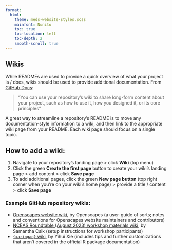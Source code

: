 ```yaml
---
format: 
  html:
    theme: meds-website-styles.scss
    mainfont: Nunito
    toc: true
    toc-location: left
    toc-depth: 2
    smooth-scroll: true
---
```


## Wikis {#wikis}

While READMEs are used to provide a quick overview of what your project is / does, wikis should be used to provide additional documentation. From [GitHub Docs](https://docs.github.com/en/communities/documenting-your-project-with-wikis/about-wikis):

>“You can use your repository's wiki to share long-form content about your project, such as how to use it, how you designed it, or its core principles”

A great way to streamline a repository's README is to move any documentation-style information to a wiki, and then link to the appropriate wiki page from your README. Each wiki page should focus on a single topic.

::: {.callout-tip collapse=true}
## How to add a wiki:

1. Navigate to your repository's landing page > click **Wiki** (top menu)
2. Click the green **Create the first page** button to create your wiki's landing page > add content > click **Save page** 
3. To add additional pages, click the green **New page button** (top right corner when you're on your wiki's home page) > provide a title / content > click **Save page**
:::

### Example GitHub repository wikis: 
- [Openscapes website wiki](https://github.com/Openscapes/website-new/wiki), by Openscapes (a user-guide of sorts; notes and conventions for Openscapes website maintainers and contributors) 
- [NCEAS Roundtable (August 2023) workshop materials wiki](https://github.com/samanthacsik/cute-cats-dogs/wiki), by Samantha Csik (setup instructions for workshop participants)
- [`{xaringan}` wiki](https://github.com/yihui/xaringan/wiki), by Yihui Xie (includes tips and further customizations that aren't covered in the official R package documentation)
